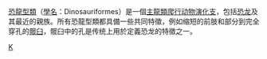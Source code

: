 {{Classification bar|动物|脊索動物門|爬行動物|雙孔亞綱|主龍形下綱|鳥蹠類|鳥頸類主龍|恐龙形类|恐龍型類}}
{{Commons category|Dinosauriformes}}
{{Wikispecies|Dinosauriformes}}
{{Category more}}

[[恐龍型類|恐龍型類]]（[[學名|學名]]：Dinosauriformes）是一個[[主龍類|主龍類]][[爬行动物|爬行动物]][[演化支|演化支]]，包括[[恐龙|恐龙]]及其最近的親族。所有恐龍型類都具備一些共同特徵，例如缩短的前肢和部分到完全穿孔的[[髋臼|髋臼]]，髋臼中的孔是传统上用於定義恐龙的特徵之一。

[[Category:恐龙形类|K]]